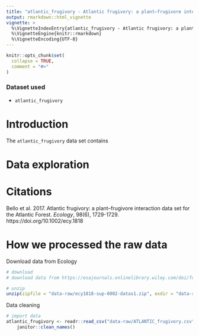 ```yaml
---
title: "atlantic_frugivory - Atlantic frugivory: a plant–frugivore interaction data set for the Atlantic Forest"
output: rmarkdown::html_vignette
vignette: >
  %\VignetteIndexEntry{atlantic_frugivory - Atlantic frugivory: a plant–frugivore interaction data set for the Atlantic Forest}
  %\VignetteEngine{knitr::rmarkdown}
  %\VignetteEncoding{UTF-8}
---
```


```r
knitr::opts_chunk$set(
  collapse = TRUE,
  comment = "#>"
)
```

### Dataset used

- `atlantic_frugivory`

# Introduction

The `atlantic_frugivory` data set contains 

# Data exploration

# Citations

Bello et al. 2017. Atlantic frugivory: a plant–frugivore interaction data set for the Atlantic Forest. *Ecology*, 98(6), 1729-1729. https://doi.org/10.1002/ecy.1818

# How we processed the raw data

Download data from Ecology

```r
# download
# download data from https://esajournals.onlinelibrary.wiley.com/doi/full/10.1002/ecy.1818

# unzip
unzip(zipfile = "data-raw/ecy1818-sup-0002-datas1.zip", exdir = "data-raw")
```

Data cleaning
```r
# import data
atlantic_frugivory <- readr::read_csv("data-raw/ATLANTIC_frugivory.csv") %>%
    janitor::clean_names()
```
